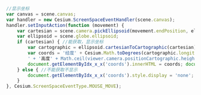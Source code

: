 ```js
//显示坐标
var canvas = scene.canvas;
var handler = new Cesium.ScreenSpaceEventHandler(scene.canvas);
handler.setInputAction(function (movement) {
    var cartesian = scene.camera.pickEllipsoid(movement.endPosition, ellipsoid);
    var ellipsoid = scene.globe.ellipsoid;
    if (cartesian) { //能获取，显示坐标
        var cartographic = ellipsoid.cartesianToCartographic(cartesian);
        var coords = '经度' + Cesium.Math.toDegrees(cartographic.longitude).toFixed(2) + ', ' + '纬度' + Cesium.Math.toDegrees(cartographic.latitude).toFixed(2) + '
        ' + '高度' + Math.ceil(viewer.camera.positionCartographic.height);
        document.getElementByIdx_x_x('coords').innerHTML = coords; document.getElementByIdx_x_x('coords').style.display = '';
    } else { //不能获取不显示
        document.getElementByIdx_x_x('coords').style.display = 'none';
    }
}, Cesium.ScreenSpaceEventType.MOUSE_MOVE);
```
